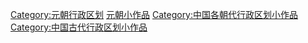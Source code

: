 {{Hiddencat}}
[[Category:元朝行政区划|Category:元朝行政区划]]
[[Category:元朝小作品|]]
[[Category:中国各朝代行政区划小作品|Category:中国各朝代行政区划小作品]]
[[Category:中国古代行政区划小作品|Category:中国古代行政区划小作品]]